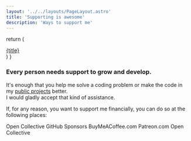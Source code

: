 ```yaml
---
layout: '../../layouts/PageLayout.astro'
title: 'Supporting is awesome'
description: 'Ways to support me'
---
```



  return (
    <a href={link} target='_blank' rel='noopener noreferrer' class='w-full'>
      <div
        class='w-full aspect-square flex flex-col items-center border rounded-2xl group hover:border-primary hover:bg-primary'
      >
        <div class='flex-1 p-2 mx-8 mt-8 text-primary group-hover:text-base-content'>
          <Icon icon={icon} class='h-full w-full group-hover:drop-shadow-lg' />
        </div>
        <div
          class='my-4 mx-2 text-center tracking-wider group-hover:text-base-content group-hover:drop-shadow-lg group-hover:animate-shake'
        >
          {title}
        </div>
      </div>
    </a>
  )
}

<h3 class="!mt-0">Every person needs support to grow and develop.</h3>

It's enough that you help me solve a coding problem or make the code in my
[public projects](https://github.com/Avaray?tab=repositories) better.\
I would gladly accept that kind of assistance.

If, for any reason, you want to support me financially, you can do so at the following places:

<div class='grid grid-cols-2 sm:grid-cols-3 md:grid-cols-4 lg:grid-cols-5 gap-4 [&>*]:min-w-0 my-8'>
  <Card title='Revolut' link='https://revolut.me/ufo' icon="simple-icons:revolut">Open Collective</Card>
  <Card title='GitHub Sponsors' link='https://github.com/sponsors/Avaray/' icon="simple-icons:githubsponsors">GitHub Sponsors</Card>
  <Card title='BuyMeACoffee' link='https://buymeacoffee.com/avaray' icon="simple-icons:buymeacoffee">BuyMeACoffee.com</Card>
  <Card title='Patreon' link='https://patreon.com/Avaray_' icon="simple-icons:patreon">Patreon.com</Card>
  <Card title='Open Collective' link='https://opencollective.com/avaray' icon="bi:opencollective">Open Collective</Card>
</div>
